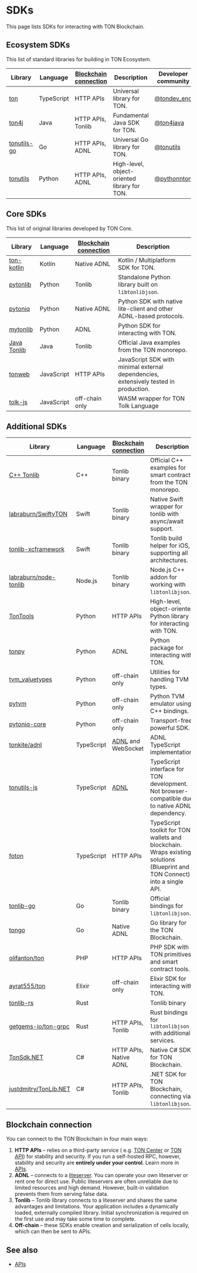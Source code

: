 
# SDKs

This page lists SDKs for interacting with TON Blockchain.


## Ecosystem SDKs

This list of standard libraries for building in TON Ecosystem.

| Library                                                 | Language   | [Blockchain connection](#blockchain-connection) | Description                                 | Developer community                    |
|---------------------------------------------------------|------------|-------------------------------------------------|---------------------------------------------|----------------------------------------|
| [ton](https://github.com/ton-org/ton)                   | TypeScript | HTTP APIs                                       | Universal library for TON. | [@tondev_eng](https://t.me/tondev_eng) |
| [ton4j](https://github.com/neodix42/ton4j)              | Java       | HTTP APIs, Tonlib                               | Fundamental Java SDK for TON.               | [@ton4java](https://t.me/ton4java)     |
| [tonutils-go](https://github.com/xssnick/tonutils-go)   | Go         | HTTP APIs, ADNL                                 | Universal Go library for TON.               | [@tonutils](https://t.me/ton4java)     |
| [tonutils](https://github.com/nessshon/tonutils)        | Python     | HTTP APIs, ADNL                                 | High-level, object-oriented library for TON. | [@pythonnton](https://t.me/pythonnton) |



## Core SDKs

This list of original libraries developed by TON Core.

| Library                                                   | Language     | [Blockchain connection](#blockchain-connection) | Description                                                                          |
|-----------------------------------------------------------|--------------|-----------------------|--------------------------------------------------------------------------------------|
| [ton-kotlin](https://github.com/ton-community/ton-kotlin) | Kotlin       | Native ADNL           | Kotlin / Multiplatform SDK for TON.                                                  |
| [pytonlib](https://github.com/toncenter/pytonlib)         | Python       | Tonlib                | Standalone Python library built on `libtonlibjson`.                                  |
| [pytoniq](https://github.com/yungwine/pytoniq)            | Python       | Native ADNL           | Python SDK with native lite-client and other ADNL-based protocols.                   |
| [mytonlib](https://github.com/igroman787/mytonlib)                          | Python     | ADNL                                                                    | Python SDK for interacting with TON.                                                                                                                                      |
| [Java Tonlib](https://github.com/ton-blockchain/tonlib-java)           | Java         | Tonlib                | Official Java examples from the TON monorepo.                                                                                                                             |
| [tonweb](https://github.com/toncenter/tonweb)             | JavaScript   | HTTP APIs             | JavaScript SDK with minimal external dependencies, extensively tested in production. |
| [tolk-js](https://github.com/ton-blockchain/tolk-js)      | JavaScript   | off-chain only        | WASM wrapper for TON Tolk Language |


## Additional SDKs

| Library                                                                     | Language   | [Blockchain connection](#blockchain-connection)                         | Description                                                                                                                                                               |
| --------------------------------------------------------------------------- |------------|-------------------------------------------------------------------------|---------------------------------------------------------------------------------------------------------------------------------------------------------------------------|
| [C++ Tonlib](https://github.com/ton-blockchain/ton/tree/master/example/cpp) | C++        | Tonlib binary                                                           | Official C++ examples for smart contracts from the TON monorepo.                                                                                                          |
| [labraburn/SwiftyTON](https://github.com/labraburn/SwiftyTON)               | Swift      | Tonlib binary                                                           | Native Swift wrapper for tonlib with async/await support.                                                                                                                 |
| [tonlib-xcframework](https://github.com/labraburn/tonlib-xcframework)       | Swift      | Tonlib binary                                                           | Tonlib build helper for iOS, supporting all architectures.                                                                                                                |
| [labraburn/node-tonlib](https://github.com/labraburn/node-tonlib)           | Node.js    | Tonlib binary                                                           | Node.js C++ addon for working with `libtonlibjson`.                                                                                                                       |
| [TonTools](https://github.com/yungwine/TonTools)                            | Python     | HTTP APIs                                                               | High-level, object-oriented Python library for interacting with TON.                                                                                                      |
| [tonpy](https://github.com/disintar/tonpy)                                  | Python     | ADNL                                                                    | Python package for interacting with TON.                                                                                                                                  |
| [tvm_valuetypes](https://github.com/toncenter/tvm_valuetypes)               | Python     | off-chain only                                                          | Utilities for handling TVM types.                                                                                                                                         |
| [pytvm](https://github.com/yungwine/pytvm)                                  | Python     | off-chain only                                                          | Python TVM emulator using C++ bindings.                                                                                                                                   |
| [pytoniq-core](https://github.com/yungwine/pytoniq-core)                    | Python     | off-chain only                                                          | Transport-free, powerful SDK.                                                                                                                                             |
| [tonkite/adnl](https://github.com/tonkite/adnl)                             | TypeScript | [ADNL](/v3/documentation/network/protocols/adnl/adnl-tcp) and WebSocket | ADNL TypeScript implementation.                                                                                                                                           |
| [tonutils-js](https://github.com/thekiba/tonutils)                          | TypeScript | [ADNL](/v3/documentation/network/protocols/adnl/adnl-tcp)               | TypeScript interface for TON development. Not browser-compatible due to native ADNL dependency.                                                                           |
| [foton](https://foton.sh/)                                                  | TypeScript | HTTP APIs                                                               | TypeScript toolkit for TON wallets and blockchain. Wraps existing solutions (Blueprint and TON Connect) into a single API.                                               |
| [tonlib-go](https://github.com/ton-blockchain/tonlib-go)                    | Go         | Tonlib binary                                                           | Official bindings for `libtonlibjson`.                                                                                                                                      |
| [tongo](https://github.com/tonkeeper/tongo)              | Go         | Native ADNL                                                             | Go library for the TON Blockchain. |
| [olifanton/ton](https://github.com/olifanton/ton)                           | PHP        | HTTP APIs                                                               | PHP SDK with TON primitives and smart contract tools.                                                                                                                     |
| [ayrat555/ton](https://github.com/ayrat555/ton)                             | Elixir     | off-chain only                                                          | Elixir SDK for interacting with TON.                                                                                                                                      |
| [tonlib-rs](https://github.com/ston-fi/tonlib-rs)             | Rust       |                                                                         | Tonlib binary         | Rust SDK for TON, using the binary dependency from the TON monorepo.|
| [getgems-io/ton-grpc](https://github.com/getgems-io/ton-grpc) | Rust       | HTTP APIs, Tonlib                                                       | Rust bindings for `libtonlibjson` with additional services.                    |
| [TonSdk.NET](https://github.com/continuation-team/TonSdk.NET)    | C#         | HTTP APIs, Native ADNL                                                  | Native C# SDK for TON Blockchain.                         |
| [justdmitry/TonLib.NET](https://github.com/justdmitry/TonLib.NET) | C#         | HTTP APIs, Tonlib                                                       | .NET SDK for TON Blockchain, connecting via `libtonlibjson`. |


## Blockchain connection


You can connect to the TON Blockchain in four main ways:

1. **HTTP APIs** – relies on a third-party service ( e.g. [TON Center](https://toncenter.com/api/v2/) or [TON API](https://tonapi.io/api-v2)) for stability and security. If you run a self-hosted RPC, however, stability and security are **entirely under your control**. Learn more in [APIs](/v3/guidelines/dapps/apis-sdks/sdk/).
2. **ADNL** – connects to a [liteserver](/v3/guidelines/nodes/running-nodes/liteserver-node). You can operate your own liteserver or rent one for direct use. Public liteservers are often unreliable due to limited resources and high demand. However, built-in validation prevents them from serving false data.
3. **Tonlib** – Tonlib library connects to a liteserver and shares the same advantages and limitations. Your application includes a dynamically loaded, externally compiled library. Initial synchronization is required on the first use and may take some time to complete.
4. **Off-chain** – these SDKs enable creation and serialization of cells locally, which can then be sent to APIs.


## See also

- [APIs](/v3/guidelines/dapps/apis-sdks/sdk/)

<Feedback />
